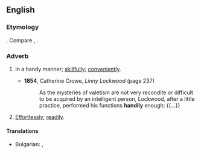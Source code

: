 ==English==

===Etymology===
{{suffix|en|handy|ly}}. Compare {{cog|enm|hendily}}, {{m|enm|hendiliche}}.

===Adverb===
{{en-adv}}

# {{lb|en|mostly|US}} In a handy manner; [[skillfully]]; [[conveniently]].
#* '''1854''', Catherine Crowe, ''Linny Lockwood'' (page 237)
#*: As the mysteries of valetism are not very recondite or difficult to be acquired by an intelligent person, Lockwood, after a little practice, performed his functions '''handily''' enough; {{...}}
# {{lb|en|mostly|US}} [[effortlessly|Effortlessly]]; [[readily]].
#: {{usex|en|He won the election '''handily'''.}}

====Translations====
{{trans-top|In a handy manner}}
* Bulgarian: {{t+|bg|сръчно}}, {{t+|bg|умело}}
{{trans-mid}}

{{trans-bottom}}